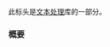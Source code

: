 {{cpp/header/title|text_encoding|notes={{mark c++26}}}}
{{cpp/header/navbar}}
此标头是[[cpp/text|文本处理]]库的一部分。

{{dsc begin}}
{{dsc h1|类型}}
{{dsc inc|cpp/text/dsc text_encoding}}
{{dsc inc|cpp/text/text_encoding/dsc hash}}
{{dsc end}}

===概要===
{{cpp/synopsis/text_encoding}}

{{langlinks|de|en|es|ja|ru}}